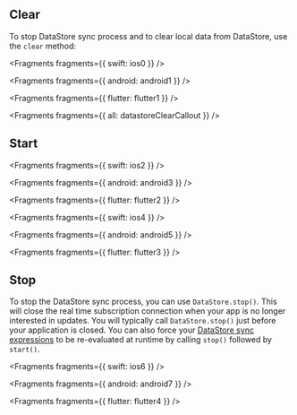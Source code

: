 ## Clear

To stop DataStore sync process and to clear local data from DataStore, use the `clear` method:


<Fragments fragments={{ swift: ios0 }} />


<Fragments fragments={{ android: android1 }} />


<Fragments fragments={{ flutter: flutter1 }} />


<Fragments fragments={{ all: datastoreClearCallout }} />

## Start


<Fragments fragments={{ swift: ios2 }} />


<Fragments fragments={{ android: android3 }} />


<Fragments fragments={{ flutter: flutter2 }} />


<Fragments fragments={{ swift: ios4 }} />


<Fragments fragments={{ android: android5 }} />


<Fragments fragments={{ flutter: flutter3 }} />

## Stop

To stop the DataStore sync process, you can use `DataStore.stop()`. This will close the real time subscription connection when your app is no longer interested in updates. You will typically call `DataStore.stop()` just before your application is closed. You can also force your [DataStore sync expressions](/gen1/[platform]/prev/build-a-backend/more-features/datastore/sync-to-cloud/) to be re-evaluated at runtime by calling `stop()` followed by `start()`.


<Fragments fragments={{ swift: ios6 }} />


<Fragments fragments={{ android: android7 }} />


<Fragments fragments={{ flutter: flutter4 }} />
